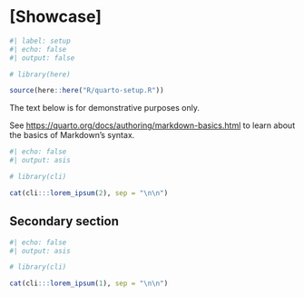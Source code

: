 <!-- %:::% .common h1 begin %:::% -->
# [Showcase]
<!-- %:::% .common h1 end %:::% -->

```r
#| label: setup
#| echo: false
#| output: false

# library(here)

source(here::here("R/quarto-setup.R"))
```

::: {.callout-tip}
The text below is for demonstrative purposes only.

\vspace{0.25\baselineskip}

See <https://quarto.org/docs/authoring/markdown-basics.html> to learn about the basics of Markdown's syntax.
:::

```r
#| echo: false
#| output: asis

# library(cli)

cat(cli:::lorem_ipsum(2), sep = "\n\n")
```

## Secondary section

```r
#| echo: false
#| output: asis

# library(cli)

cat(cli:::lorem_ipsum(1), sep = "\n\n")
```
